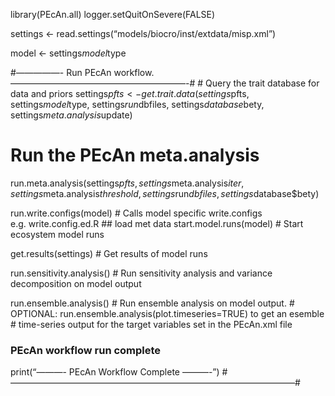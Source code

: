 
library(PEcAn.all)
logger.setQuitOnSevere(FALSE)

settings <- read.settings("models/biocro/inst/extdata/misp.xml")

model <- settings$model$type

#---------------- Run PEcAn workflow. -------------------------------------------------------------#
# Query the trait database for data and priors
settings$pfts <- get.trait.data(settings$pfts, settings$model$type, settings$run$dbfiles, settings$database$bety, settings$meta.analysis$update)

# Run the PEcAn meta.analysis
run.meta.analysis(settings$pfts, settings$meta.analysis$iter, settings$meta.analysis$threshold, settings$run$dbfiles, settings$database$bety)

run.write.configs(model)        # Calls model specific write.configs e.g. write.config.ed.R
## load met data
start.model.runs(model)         # Start ecosystem model runs

get.results(settings)         # Get results of model runs

run.sensitivity.analysis()      # Run sensitivity analysis and variance decomposition on model output

run.ensemble.analysis()		      # Run ensemble analysis on model output. 
                                # OPTIONAL: run.ensemble.analysis(plot.timeseries=TRUE) to get an esemble 
                                # time-series output for the target variables set in the PEcAn.xml file

### PEcAn workflow run complete
print("---------- PEcAn Workflow Complete ----------")
#--------------------------------------------------------------------------------------------------#
